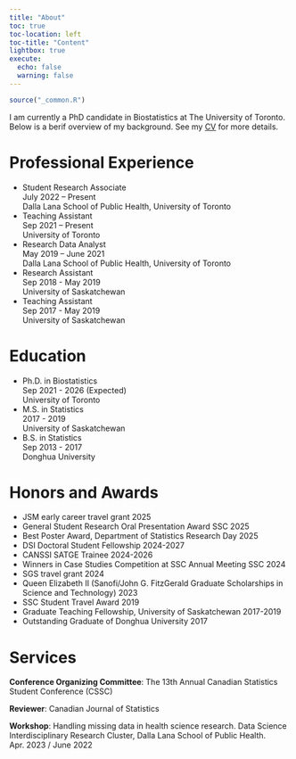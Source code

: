 ```yaml
---
title: "About"
toc: true
toc-location: left
toc-title: "Content"
lightbox: true
execute: 
  echo: false
  warning: false
---
```


```r
source("_common.R")
```

I am currently a PhD candidate in Biostatistics at The University of Toronto. Below is a berif overview of my background. See my [CV](https://drive.google.com/file/d/16cbtvPXwVsk1reVhhkkwvKViH0d4dUNc/view?usp=sharing) for more details.

# Professional Experience

<ul class="positions-list">
  <li>
    <div class="position-name">Student Research Associate</div>
    <div class="position-year">July 2022 – Present</div>
    <div class="position-institution"> Dalla Lana School of Public Health, University of Toronto</div>
  </li>
  <li>
    <div class="position-name">Teaching Assistant</div>
    <div class="position-year">Sep 2021 – Present</div>
    <div class="position-institution">University of Toronto</div>
  </li>
  <li>
    <div class="position-name">Research Data Analyst</div>
    <div class="position-year">May 2019 – June 2021</div>
    <div class="position-institution">Dalla Lana School of Public Health, University of Toronto</div>
  </li>
  <li>
    <div class="position-name">Research Assistant</div>
    <div class="position-year">Sep 2018 - May 2019</div>
    <div class="position-institution">University of Saskatchewan</div>
  </li>
    <li>
    <div class="position-name">Teaching Assistant</div>
    <div class="position-year">Sep 2017 - May 2019</div>
    <div class="position-institution">University of Saskatchewan</div>
  </li>
</ul>


# Education
<ul class="positions-list">
   <li>
   <div class="position-name">Ph.D. in Biostatistics</div> 
   <div class="position-year">Sep 2021 - 2026 (Expected)</div>
  <div class="position-institution">University of Toronto</div>
   </li>
  <li>
   <div class="position-name">M.S. in Statistics</div> 
   <div class="position-year">2017 - 2019</div>
  <div class="position-institution">University of Saskatchewan</div>
   </li>
  <li>
   <div class="position-name">B.S. in Statistics</div> 
   <div class="position-year">Sep 2013 - 2017</div>
  <div class="position-institution">Donghua University</div>
   </li>
</ul>

# Honors and Awards
<ul class="awards-list">
  <li>
    <span class="award-name">JSM early career travel grant</span>
    <span class="award-year">2025</span>
  </li>
  <li>
    <span class="award-name">General Student Research Oral Presentation Award</span>
    <span class="award-year">SSC 2025</span>
  </li>
   <li>
    <span class="award-name">Best Poster Award, Department of Statistics Research Day</span>
    <span class="award-year">2025</span>
  </li>
   <li>
    <span class="award-name">DSI Doctoral Student Fellowship</span>
    <span class="award-year">2024-2027</span>
  </li>
   <li>
    <span class="award-name">CANSSI SATGE Trainee</span>
    <span class="award-year">2024-2026</span>
  </li>
   <li>
    <span class="award-name">Winners in Case Studies Competition at SSC Annual Meeting</span>
    <span class="award-year">SSC 2024</span>
  </li>
   <li>
    <span class="award-name">SGS travel grant</span>
    <span class="award-year">2024</span>
  </li>
   <li>
    <span class="award-name">Queen Elizabeth II (Sanofi/John G. FitzGerald Graduate Scholarships in Science and Technology)</span>
    <span class="award-year">2023</span>
  </li>
   <li>
    <span class="award-name">SSC Student Travel Award</span>
    <span class="award-year">2019</span>
  </li>
   <li>
    <span class="award-name">Graduate Teaching Fellowship, University of Saskatchewan</span>
    <span class="award-year">2017-2019</span>
  </li>
   <li>
    <span class="award-name">Outstanding Graduate of Donghua University</span>
    <span class="award-year">2017</span>
  </li>
  </ul>


# Services
**Conference Organizing Committee**: The 13th Annual Canadian Statistics Student Conference (CSSC)

**Reviewer**:    Canadian Journal of Statistics

**Workshop**:
Handling missing data in health science research. Data Science Interdisciplinary Research Cluster, Dalla Lana School of Public Health. Apr. 2023 / June 2022 

